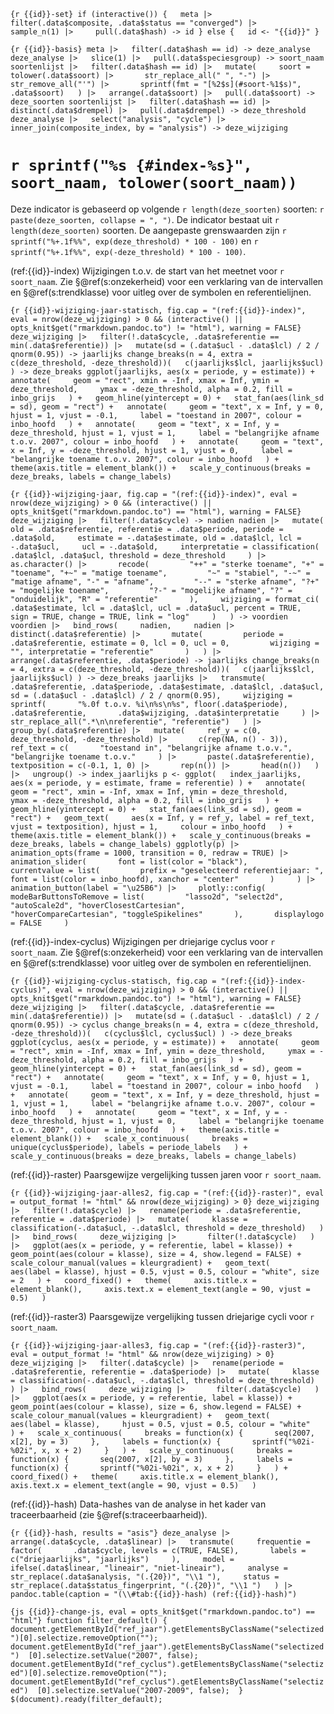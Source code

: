 ```{r {{id}}-set}
if (interactive()) {
  meta |>
    filter(.data$composite, .data$status == "converged") |>
    sample_n(1) |>
    pull(.data$hash) -> id
} else {
  id <- "{{id}}"
}
```

```{r {{id}}-basis}
meta |>
  filter(.data$hash == id) -> deze_analyse
deze_analyse |>
  slice(1) |>
  pull(.data$speciesgroup) -> soort_naam
soortenlijst |>
  filter(.data$hash == id) |>
  mutate(
    soort = tolower(.data$soort) |>
      str_replace_all(" ", "-") |>
      str_remove_all("'") |>
      sprintf(fmt = "[%2$s](#soort-%1$s)", .data$soort)
  ) |>
  arrange(.data$soort) |>
  pull(.data$soort) -> deze_soorten
soortenlijst |>
  filter(.data$hash == id) |>
  distinct(.data$drempel) |>
  pull(.data$drempel) -> deze_threshold
deze_analyse |>
  select("analysis", "cycle") |>
  inner_join(composite_index, by = "analysis") -> deze_wijziging
```

# `r sprintf("%s {#index-%s}", soort_naam, tolower(soort_naam))`

Deze indicator is gebaseerd op volgende `r length(deze_soorten)` soorten: `r paste(deze_soorten, collapse = ", ")`.
De indicator bestaat uit `r length(deze_soorten)` soorten.
De aangepaste grenswaarden zijn `r sprintf("%+.1f%%", exp(deze_threshold) * 100 - 100)` en `r sprintf("%+.1f%%", exp(-deze_threshold) * 100 - 100)`.

(ref:{{id}}-index) Wijzigingen t.o.v. de start van het meetnet voor `r soort_naam`. Zie §\@ref(s:onzekerheid) voor een verklaring van de intervallen en §\@ref(s:trendklasse) voor uitleg over de symbolen en referentielijnen.

```{r {{id}}-wijziging-jaar-statisch, fig.cap = "(ref:{{id}}-index)", eval = nrow(deze_wijziging) > 0 && (interactive() || opts_knit$get("rmarkdown.pandoc.to") != "html"), warning = FALSE}
deze_wijziging |>
  filter(!.data$cycle, .data$referentie == min(.data$referentie)) |>
  mutate(sd = (.data$ucl - .data$lcl) / 2 / qnorm(0.95)) -> jaarlijks
change_breaks(n = 4, extra = c(deze_threshold, -deze_threshold))(
  c(jaarlijks$lcl, jaarlijks$ucl)
) -> deze_breaks
ggplot(jaarlijks, aes(x = periode, y = estimate)) +
  annotate(
    geom = "rect", xmin = -Inf, xmax = Inf, ymin = deze_threshold,
    ymax = -deze_threshold, alpha = 0.2, fill = inbo_grijs
  ) +
  geom_hline(yintercept = 0) +
  stat_fan(aes(link_sd = sd), geom = "rect") +
  annotate(
    geom = "text", x = Inf, y = 0, hjust = 1, vjust = -0.1,
    label = "toestand in 2007", colour = inbo_hoofd
  ) +
  annotate(
    geom = "text", x = Inf, y = deze_threshold, hjust = 1, vjust = 1,
    label = "belangrijke afname t.o.v. 2007", colour = inbo_hoofd
  ) +
  annotate(
    geom = "text", x = Inf, y = -deze_threshold, hjust = 1, vjust = 0,
    label = "belangrijke toename t.o.v. 2007", colour = inbo_hoofd
  ) +
  theme(axis.title = element_blank()) +
  scale_y_continuous(breaks = deze_breaks, labels = change_labels)
```

```{r {{id}}-wijziging-jaar, fig.cap = "(ref:{{id}}-index)", eval = nrow(deze_wijziging) > 0 && (interactive() || opts_knit$get("rmarkdown.pandoc.to") == "html"), warning = FALSE}
deze_wijziging |>
  filter(!.data$cycle) -> nadien
nadien |>
  mutate(
    old = .data$referentie, referentie = .data$periode, periode = .data$old,
    estimate = -.data$estimate, old = .data$lcl, lcl = -.data$ucl,
    ucl = -.data$old,
    interpretatie = classification(
      .data$lcl, .data$ucl, threshold = deze_threshold
    ) |>
      as.character() |>
      recode(
        "++" = "sterke toename", "+" = "toename", "+~" = "matige toename",
        "~" = "stabiel", "-~" = "matige afname", "-" = "afname",
        "--" = "sterke afname", "?+" = "mogelijke toename",
        "?-" = "mogelijke afname", "?" = "onduidelijk", "R" = "referentie"
      ),
    wijziging = format_ci(
      .data$estimate, lcl = .data$lcl, ucl = .data$ucl, percent = TRUE,
      sign = TRUE, change = TRUE, link = "log"
    )
  ) -> voordien
voordien |>
  bind_rows(
    nadien,
    nadien |>
      distinct(.data$referentie) |>
      mutate(
        periode = .data$referentie, estimate = 0, lcl = 0, ucl = 0,
        wijziging = "", interpretatie = "referentie"
      )
  ) |>
  arrange(.data$referentie, .data$periode) -> jaarlijks
change_breaks(n = 4, extra = c(deze_threshold, -deze_threshold))(
  c(jaarlijks$lcl, jaarlijks$ucl)
) -> deze_breaks
jaarlijks |>
  transmute(
    .data$referentie, .data$periode, .data$estimate, .data$lcl, .data$ucl,
    sd = (.data$ucl - .data$lcl) / 2 / qnorm(0.95),
    wijziging = sprintf(
      "%.0f t.o.v. %i\n%s\n%s", floor(.data$periode), .data$referentie,
      .data$wijziging, .data$interpretatie
    ) |>
      str_replace_all(".*\n\nreferentie", "referentie")
  ) |>
  group_by(.data$referentie) |>
  mutate(
    ref_y = c(0, deze_threshold, -deze_threshold) |>
      c(rep(NA, n() - 3)),
    ref_text = c(
      "toestand in", "belangrijke afname t.o.v.", "belangrijke toename t.o.v."
    ) |>
      paste(.data$referentie),
    textposition = c(-0.1, 1, 0) |>
      rep(n()) |>
      head(n())
  ) |>
  ungroup() -> index_jaarlijks
p <- ggplot(
  index_jaarlijks, aes(x = periode, y = estimate, frame = referentie)
) +
  annotate(
    geom = "rect", xmin = -Inf, xmax = Inf, ymin = deze_threshold,
    ymax = -deze_threshold, alpha = 0.2, fill = inbo_grijs
  ) +
  geom_hline(yintercept = 0) +
  stat_fan(aes(link_sd = sd), geom = "rect") +
  geom_text(
    aes(x = Inf, y = ref_y, label = ref_text, vjust = textposition), hjust = 1,
    colour = inbo_hoofd
  ) +
  theme(axis.title = element_blank()) +
  scale_y_continuous(breaks = deze_breaks, labels = change_labels)
ggplotly(p) |>
    animation_opts(frame = 1000, transition = 0, redraw = TRUE) |>
    animation_slider(
      font = list(color = "black"),
      currentvalue = list(
        prefix = "geselecteerd referentiejaar: ",
        font = list(color = inbo_hoofd), xanchor = "center"
      )
    ) |>
    animation_button(label = "\u25B6") |>
    plotly::config(
      modeBarButtonsToRemove = list(
        "lasso2d", "select2d", "autoScale2d", "hoverClosestCartesian",
        "hoverCompareCartesian", "toggleSpikelines"
      ),
      displaylogo = FALSE
    )
```

(ref:{{id}}-index-cyclus) Wijzigingen per driejarige cyclus voor `r soort_naam`. Zie §\@ref(s:onzekerheid) voor een verklaring van de intervallen en §\@ref(s:trendklasse) voor uitleg over de symbolen en referentielijnen.

```{r {{id}}-wijziging-cyclus-statisch, fig.cap = "(ref:{{id}}-index-cyclus)", eval = nrow(deze_wijziging) > 0 && (interactive() || opts_knit$get("rmarkdown.pandoc.to") != "html"), warning = FALSE}
deze_wijziging |>
  filter(.data$cycle, .data$referentie == min(.data$referentie)) |>
  mutate(sd = (.data$ucl - .data$lcl) / 2 / qnorm(0.95)) -> cyclus
change_breaks(n = 4, extra = c(deze_threshold, -deze_threshold))(
  c(cyclus$lcl, cyclus$ucl)
) -> deze_breaks
ggplot(cyclus, aes(x = periode, y = estimate)) +
  annotate(
    geom = "rect", xmin = -Inf, xmax = Inf, ymin = deze_threshold,
    ymax = -deze_threshold, alpha = 0.2, fill = inbo_grijs
  ) +
  geom_hline(yintercept = 0) +
  stat_fan(aes(link_sd = sd), geom = "rect") +
  annotate(
    geom = "text", x = Inf, y = 0, hjust = 1, vjust = -0.1,
    label = "toestand in 2007", colour = inbo_hoofd
  ) +
  annotate(
    geom = "text", x = Inf, y = deze_threshold, hjust = 1, vjust = 1,
    label = "belangrijke afname t.o.v. 2007", colour = inbo_hoofd
  ) +
  annotate(
    geom = "text", x = Inf, y = -deze_threshold, hjust = 1, vjust = 0,
    label = "belangrijke toename t.o.v. 2007", colour = inbo_hoofd
  ) +
  theme(axis.title = element_blank()) +
  scale_x_continuous(
    breaks = unique(cyclus$periode), labels = periode_labels
  ) +
  scale_y_continuous(breaks = deze_breaks, labels = change_labels)
```

(ref:{{id}}-raster) Paarsgewijze vergelijking tussen jaren voor `r soort_naam`.

```{r {{id}}-wijziging-jaar-alles2, fig.cap = "(ref:{{id}}-raster)", eval = output_format != "html" && nrow(deze_wijziging) > 0}
deze_wijziging |>
  filter(!.data$cycle) |>
  rename(periode = .data$referentie, referentie = .data$periode) |>
  mutate(
    klasse = classification(-.data$ucl, -.data$lcl, threshold = deze_threshold)
  ) |>
  bind_rows(
    deze_wijziging |>
      filter(!.data$cycle)
  ) |>
  ggplot(aes(x = periode, y = referentie, label = klasse)) +
  geom_point(aes(colour = klasse), size = 4, show.legend = FALSE) +
  scale_colour_manual(values = kleurgradient) +
  geom_text(
    aes(label = klasse), hjust = 0.5, vjust = 0.5, colour = "white", size = 2
  ) +
  coord_fixed() +
  theme(
    axis.title.x = element_blank(),
    axis.text.x = element_text(angle = 90, vjust = 0.5)
  )
```

(ref:{{id}}-raster3) Paarsgewijze vergelijking tussen driejarige cycli voor `r soort_naam`.

```{r {{id}}-wijziging-jaar-alles3, fig.cap = "(ref:{{id}}-raster3)", eval = output_format != "html" && nrow(deze_wijziging) > 0}
deze_wijziging |>
  filter(.data$cycle) |>
  rename(periode = .data$referentie, referentie = .data$periode) |>
  mutate(
    klasse = classification(-.data$ucl, -.data$lcl, threshold = deze_threshold)
  ) |>
  bind_rows(
    deze_wijziging |>
      filter(.data$cycle)
  ) |>
  ggplot(aes(x = periode, y = referentie, label = klasse)) +
  geom_point(aes(colour = klasse), size = 6, show.legend = FALSE) +
  scale_colour_manual(values = kleurgradient) +
  geom_text(
    aes(label = klasse),
    hjust = 0.5, vjust = 0.5, colour = "white"
  ) +
  scale_x_continuous(
    breaks = function(x) {
      seq(2007, x[2], by = 3)
    },
    labels = function(x) {
      sprintf("%02i-%02i", x, x + 2)
    }
  ) +
  scale_y_continuous(
    breaks = function(x) {
      seq(2007, x[2], by = 3)
    },
    labels = function(x) {
      sprintf("%02i-%02i", x, x + 2)
    }
  ) +
  coord_fixed() +
  theme(
    axis.title.x = element_blank(),
    axis.text.x = element_text(angle = 90, vjust = 0.5)
  )
```

(ref:{{id}}-hash) Data-hashes van de analyse in het kader van traceerbaarheid (zie §\@ref(s:traceerbaarheid)).

```{r {{id}}-hash, results = "asis"}
deze_analyse |>
  arrange(.data$cycle, .data$linear) |>
  transmute(
    frequentie = factor(
      .data$cycle, levels = c(TRUE, FALSE),
      labels = c("driejaarlijks", "jaarlijks")
    ),
    model = ifelse(.data$linear, "lineair", "niet-lineair"),
    analyse = str_replace(.data$analysis, "(.{20})", "\\1 "),
    status = str_replace(.data$status_fingerprint, "(.{20})", "\\1 ")
  ) |>
  pandoc.table(caption = "(\\#tab:{{id}}-hash) (ref:{{id}}-hash)")
```

```{js {{id}}-change-js, eval = opts_knit$get("rmarkdown.pandoc.to") == "html"}
function filter_default() {
  document.getElementById("ref_jaar").getElementsByClassName("selectized")[0].selectize.removeOption("");
  document.getElementById("ref_jaar").getElementsByClassName("selectized") 
[0].selectize.setValue("2007", false);
  document.getElementById("ref_cyclus").getElementsByClassName("selectized")[0].selectize.removeOption("");
  document.getElementById("ref_cyclus").getElementsByClassName("selectized") 
[0].selectize.setValue("2007-2009", false);
 }
$(document).ready(filter_default);
```

